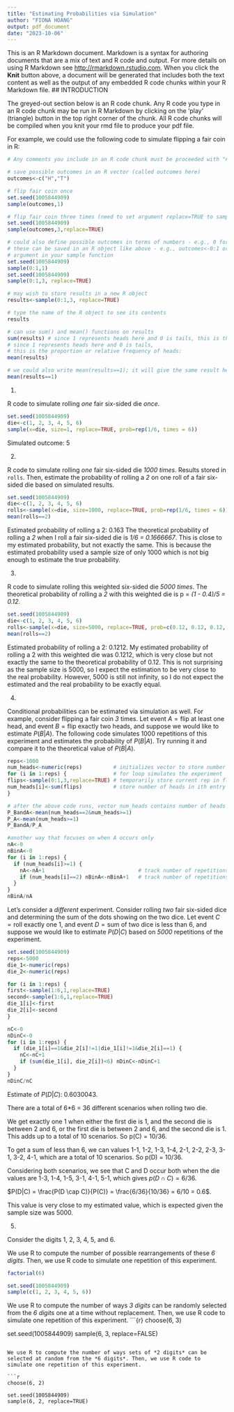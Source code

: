---
title: "Estimating Probabilities via Simulation"
author: "FIONA HOANG"
output: pdf_document
date: "2023-10-06"
---

This is an R Markdown document. Markdown is a syntax for authoring documents that are a mix of text and R code and output. For more details on using R Markdown see <http://rmarkdown.rstudio.com>. When you click the **Knit** button above, a document will be generated that includes both the text content as well as the output of any embedded R code chunks within your R Markdown file. 
## INTRODUCTION

The greyed-out section below is an R code chunk. Any R code you type in an R code chunk may be run in R Markdown by clicking on the 'play' (triangle) button in the top right corner of the chunk. All R code chunks will be compiled when you knit your rmd file to produce your pdf file. 

For example, we could use the following code to simulate flipping a fair coin in R:

```{r}
# Any comments you include in an R code chunk must be proceeded with "#"

# save possible outcomes in an R vector (called outcomes here)
outcomes<-c("H","T")

# flip fair coin once
set.seed(1005844909)
sample(outcomes,1)

# flip fair coin three times (need to set argument replace=TRUE to sample with replacement)
set.seed(1005844909)
sample(outcomes,3,replace=TRUE)

# could also define possible outcomes in terms of numbers - e.g., 0 for Tails and 1 for Heads
# these can be saved in an R object like above - e.g., outcomes<-0:1 or written as the first 
# argument in your sample function
set.seed(1005844909)
sample(0:1,1)
set.seed(1005844909)
sample(0:1,3, replace=TRUE)

# may wish to store results in a new R object
results<-sample(0:1,3, replace=TRUE)

# type the name of the R object to see its contents
results

# can use sum() and mean() functions on results
sum(results) # since 1 represents heads here and 0 is tails, this is the number of heads
# since 1 represents heads here and 0 is tails, 
# this is the proportion or relative frequency of heads:
mean(results)

# we could also write mean(results==1); it will give the same result here:
mean(results==1)

```

\newpage

1.  

R code to simulate rolling *one* fair six-sided die *once*.
```{r}
set.seed(1005844909)
die<-c(1, 2, 3, 4, 5, 6)
sample(x=die, size=1, replace=TRUE, prob=rep(1/6, times = 6))
```
Simulated outcome: 5


2. 

R code to simulate rolling *one* fair six-sided die *1000 times*. Results stored in `rolls`. Then, estimate the probability of rolling a *2* on one roll of a fair six-sided die based on simulated results.
```{r}
set.seed(1005844909)
die<-c(1, 2, 3, 4, 5, 6)
rolls<-sample(x=die, size=1000, replace=TRUE, prob=rep(1/6, times = 6))
mean(rolls==2)
```
Estimated probability of rolling a 2: 0.163
The theoretical probability of rolling a *2* when I roll a fair
six-sided die is *1/6 = 0.1666667*. This is close to my estimated probability,
but not exactly the same. This is because the estimated probability used a sample size of 
only 1000 which is not big enough to estimate the true probability.

3. 

R code to simulate rolling this weighted six-sided die *5000 times*. The theoretical probability of rolling a *2* with this weighted die is p = *(1 - 0.4)/5 = 0.12*.

```{r}
set.seed(1005844909)
die<-c(1, 2, 3, 4, 5, 6)
rolls<-sample(x=die, size=5000, replace=TRUE, prob=c(0.12, 0.12, 0.12, 0.4, 0.12, 0.12))
mean(rolls==2)
```

Estimated probability of rolling a 2: 0.1212. 
My estimated probability of rolling a 2 with this weighted die was 0.1212, which is very close but not exactly the same to the theoretical probability of 0.12. 
This is not surprising as the sample size is 5000, so I expect the estimation to be very close 
to the real probability. However, 5000 is still not infinity, so I do not expect the estimated
and the real probability to be exactly equal. 


4. 

Conditional probabilities can be estimated via simulation as well. For example, consider flipping a fair coin *3* times. Let event $A=\mbox{flip at least one head}$, and event $B=\mbox{flip exactly two heads}$, and suppose we would like to estimate $P(B|A)$. The following code simulates $1000$ repetitions of this experiment and estimates the probability of $P(B|A)$. Try running it and compare it to the theoretical value of $P(B|A)$.

```{r}
reps<-1000
num_heads<-numeric(reps)          # initializes vector to store number of heads for all reps  
for (i in 1:reps) {               # for loop simulates the experiment 'reps' times
flips<-sample(0:1,3,replace=TRUE) # temporarily store current rep in flips
num_heads[i]<-sum(flips)          # store number of heads in ith entry of vector num_heads 
}

# after the above code runs, vector num_heads contains number of heads for each repetition
P_BandA<-mean(num_heads==2&num_heads>=1)
P_A<-mean(num_heads>=1)
P_BandA/P_A

#another way that focuses on when A occurs only
nA<-0
nBinA<-0
for (i in 1:reps) {
  if (num_heads[i]>=1) {
    nA<-nA+1                              # track number of repetitions where A occurs
    if (num_heads[i]==2) nBinA<-nBinA+1   # track number of repetitions B occurs when A occurs
  }
}
nBinA/nA

```

Let's consider a *different* experiment. Consider rolling *two* fair six-sided dice and determining the sum of the dots showing on the two dice. Let event $C=\mbox{roll exactly one 1}$, and event $D=\mbox{sum of two dice is less than 6}$, and suppose we would like to estimate $P(D|C)$ based on *5000* repetitions of the experiment. 

```{r}
set.seed(1005844909)
reps<-5000
die_1<-numeric(reps)
die_2<-numeric(reps)

for (i in 1:reps) {               
first<-sample(1:6,1,replace=TRUE)
second<-sample(1:6,1,replace=TRUE) 
die_1[i]<-first
die_2[i]<-second
}

nC<-0
nDinC<-0
for (i in 1:reps) {
  if (die_1[i]==1&die_2[i]!=1|die_1[i]!=1&die_2[i]==1) {
    nC<-nC+1
    if (sum(die_1[i], die_2[i])<6) nDinC<-nDinC+1
  }
}
nDinC/nC
```
Estimate of $P(D|C)$: 0.6030043. 

There are a total of 6*6 = 36 different scenarios when rolling two die. 

We get exactly one 1 when either the first die is 1, and the second die is between 2 and 6, 
or the first die is between 2 and 6, and the second die is 1. This adds up to a total of 
10 scenarios. So p(C) = 10/36.

To get a sum of less than 6, we can values 1-1, 1-2, 1-3, 1-4, 2-1, 2-2, 2-3, 3-1, 3-2, 4-1,
which are a total of 10 scenarios. So p(D) = 10/36.

Considering both scenarios, we see that C and D occur both when the die values are 
1-3, 1-4, 1-5, 3-1, 4-1, 5-1, which gives $p(D \cap C) = 6/36$.

$P(D|C) = \frac{P(D \cap C)}{P(C)} = \frac{6/36}{10/36} = 6/10 = 0.6$.

This value is very close to my estimated value, which is expected given the sample size was 5000.



5. 

Consider the digits 1, 2, 3, 4, 5, and 6.

We use R to compute the number of possible rearrangements of these *6 digits*. Then, we use R code to simulate one repetition of this experiment. 


```{r}
factorial(6)

set.seed(1005844909)
sample(c(1, 2, 3, 4, 5, 6))
```

We use R to compute the number of ways *3 digits* can be randomly selected from the *6 digits* one at a time without replacement. Then, we use R code to simulate one repetition of this experiment. ```{r}
choose(6, 3)

set.seed(1005844909)
sample(6, 3, replace=FALSE)
```

We use R to compute the number of ways sets of *2 digits* can be selected at random from the *6 digits*. Then, we use R code to simulate one repetition of this experiment. 

```{r}
choose(6, 2)

set.seed(1005844909)
sample(6, 2, replace=TRUE)
```
